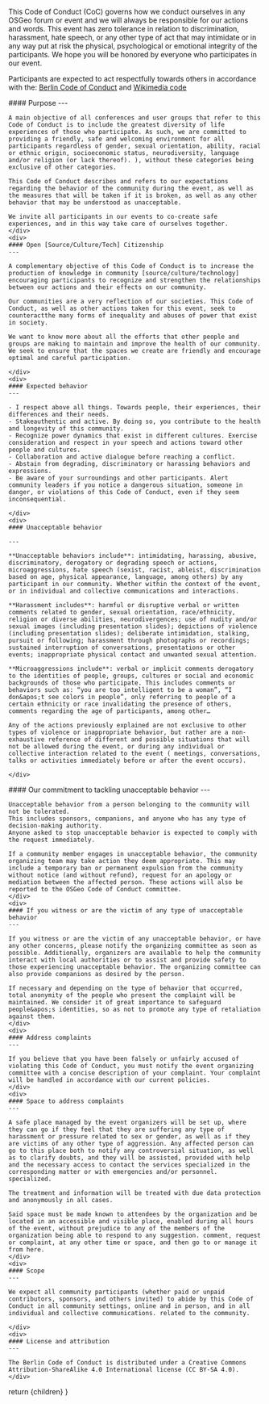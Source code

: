 
<Heading label="Code of Conduct" color="red" bubble />

This Code of Conduct (CoC) governs how we conduct ourselves in any OSGeo forum or event and we will always be responsible for our actions and words. This event has zero tolerance in relation to discrimination, harassment, hate speech, or any other type of act that may intimidate or in any way put at risk the physical, psychological or emotional integrity of the participants. We hope you will be honored by everyone who participates in our event.

Participants are expected to act respectfully towards others in accordance with the: [Berlin Code of Conduct](https://berlincodeofconduct.org/) and [Wikimedia code](https://meta.wikimedia.org/wiki/Friendly_space_policies/pt-br)


<div className="grid grid-cols-1 sm:grid-cols-2 sm:space-x-4 mt-8">
  <div className="flex-row space-y-6">
    <div>
    #### Purpose
    ---

    A main objective of all conferences and user groups that refer to this Code of Conduct is to include the greatest diversity of life experiences of those who participate. As such, we are committed to providing a friendly, safe and welcoming environment for all participants regardless of gender, sexual orientation, ability, racial or ethnic origin, socioeconomic status, neurodiversity, language and/or religion (or lack thereof). ), without these categories being exclusive of other categories.

    This Code of Conduct describes and refers to our expectations regarding the behavior of the community during the event, as well as the measures that will be taken if it is broken, as well as any other behavior that may be understood as unacceptable.

    We invite all participants in our events to co-create safe experiences, and in this way take care of ourselves together.
    </div>
    <div>
    #### Open [Source/Culture/Tech] Citizenship
    ---

    A complementary objective of this Code of Conduct is to increase the production of knowledge in community [source/culture/technology] encouraging participants to recognize and strengthen the relationships between our actions and their effects on our community.

    Our communities are a very reflection of our societies. This Code of Conduct, as well as other actions taken for this event, seek to counteractthe many forms of inequality and abuses of power that exist in society.

    We want to know more about all the efforts that other people and groups are making to maintain and improve the health of our community. We seek to ensure that the spaces we create are friendly and encourage optimal and careful participation.

    </div>
    <div>
    #### Expected behavior
    ---

    - I respect above all things. Towards people, their experiences, their differences and their needs.
    - Stakeauthentic and active. By doing so, you contribute to the health and longevity of this community.
    - Recognize power dynamics that exist in different cultures. Exercise consideration and respect in your speech and actions toward other people and cultures.
    - Collaboration and active dialogue before reaching a conflict.
    - Abstain from degrading, discriminatory or harassing behaviors and expressions.
    - Be aware of your surroundings and other participants. Alert community leaders if you notice a dangerous situation, someone in danger, or violations of this Code of Conduct, even if they seem inconsequential.

    </div>
    <div>
    #### Unacceptable behavior

    ---

    **Unacceptable behaviors include**: intimidating, harassing, abusive, discriminatory, derogatory or degrading speech or actions, microaggressions, hate speech (sexist, racist, ableist, discrimination based on age, physical appearance, language, among others) by any participant in our community. Whether within the context of the event, or in individual and collective communications and interactions.

    **Harassment includes**: harmful or disruptive verbal or written comments related to gender, sexual orientation, race/ethnicity, religion or diverse abilities, neurodivergences; use of nudity and/or sexual images (including presentation slides); depictions of violence (including presentation slides); deliberate intimidation, stalking, pursuit or following; harassment through photographs or recordings; sustained interruption of conversations, presentations or other events; inappropriate physical contact and unwanted sexual attention.

    **Microaggressions include**: verbal or implicit comments derogatory to the identities of people, groups, cultures or social and economic backgrounds of those who participate. This includes comments or behaviors such as: “you are too intelligent to be a woman”, “I don&apos;t see colors in people”, only referring to people of a certain ethnicity or race invalidating the presence of others, comments regarding the age of participants, among other…

    Any of the actions previously explained are not exclusive to other types of violence or inappropriate behavior, but rather are a non-exhaustive reference of different and possible situations that will not be allowed during the event, or during any individual or collective interaction related to the event ( meetings, conversations, talks or activities immediately before or after the event occurs).

    </div>
  </div>
  <div className="flex-row space-y-6">
    <div>
    #### Our commitment to tackling unacceptable behavior
    ---

    Unacceptable behavior from a person belonging to the community will not be tolerated.
    This includes sponsors, companions, and anyone who has any type of decision-making authority.
    Anyone asked to stop unacceptable behavior is expected to comply with the request immediately.

    If a community member engages in unacceptable behavior, the community organizing team may take action they deem appropriate. This may include a temporary ban or permanent expulsion from the community without notice (and without refund), request for an apology or mediation between the affected person. These actions will also be reported to the OSGeo Code of Conduct committee.
    </div>
    <div>
    #### If you witness or are the victim of any type of unacceptable behavior
    ---

    If you witness or are the victim of any unacceptable behavior, or have any other concerns, please notify the organizing committee as soon as possible. Additionally, organizers are available to help the community interact with local authorities or to assist and provide safety to those experiencing unacceptable behavior. The organizing committee can also provide companions as desired by the person.

    If necessary and depending on the type of behavior that occurred, total anonymity of the people who present the complaint will be maintained. We consider it of great importance to safeguard people&apos;s identities, so as not to promote any type of retaliation against them.
    </div>
    <div>
    #### Address complaints
    ---

    If you believe that you have been falsely or unfairly accused of violating this Code of Conduct, you must notify the event organizing committee with a concise description of your complaint. Your complaint will be handled in accordance with our current policies.
    </div>
    <div>
    #### Space to address complaints
    ---

    A safe place managed by the event organizers will be set up, where they can go if they feel that they are suffering any type of harassment or pressure related to sex or gender, as well as if they are victims of any other type of aggression. Any affected person can go to this place both to notify any controversial situation, as well as to clarify doubts, and they will be assisted, provided with help and the necessary access to contact the services specialized in the corresponding matter or with emergencies and/or personnel. specialized.

    The treatment and information will be treated with due data protection and anonymously in all cases.

    Said space must be made known to attendees by the organization and be located in an accessible and visible place, enabled during all hours of the event, without prejudice to any of the members of the organization being able to respond to any suggestion. comment, request or complaint, at any other time or space, and then go to or manage it from here.
    </div>
    <div>
    #### Scope
    ---

    We expect all community participants (whether paid or unpaid contributors, sponsors, and others invited) to abide by this Code of Conduct in all community settings, online and in person, and in all individual and collective communications. related to the community.

    </div>
    <div>
    #### License and attribution
    ---

    The Berlin Code of Conduct is distributed under a Creative Commons Attribution-ShareAlike 4.0 International license (CC BY-SA 4.0).
    </div>
  </div>
</div>

  return <MdxLayout>{children}</MdxLayout>
}